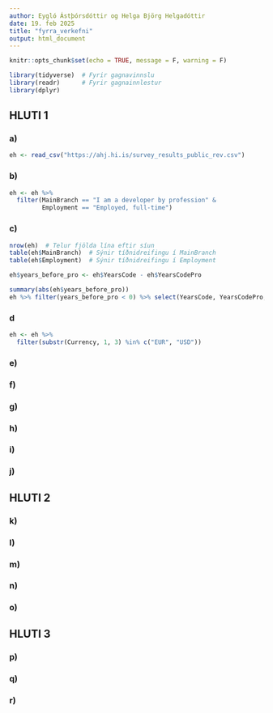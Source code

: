 ```yaml
---
author: Eygló Ástþórsdóttir og Helga Björg Helgadóttir
date: 19. feb 2025
title: "fyrra_verkefni"
output: html_document
---
```


```r
knitr::opts_chunk$set(echo = TRUE, message = F, warning = F)
```

```r
library(tidyverse)  # Fyrir gagnavinnslu
library(readr)      # Fyrir gagnainnlestur
library(dplyr)
```

## HLUTI 1
### a)
```r
eh <- read_csv("https://ahj.hi.is/survey_results_public_rev.csv")
```

### b)
```r
eh <- eh %>%
  filter(MainBranch == "I am a developer by profession" &
         Employment == "Employed, full-time")
```

### c)
```r
nrow(eh)  # Telur fjölda lína eftir síun
table(eh$MainBranch)  # Sýnir tíðnidreifingu í MainBranch
table(eh$Employment)  # Sýnir tíðnidreifingu í Employment

eh$years_before_pro <- eh$YearsCode - eh$YearsCodePro

summary(abs(eh$years_before_pro))
eh %>% filter(years_before_pro < 0) %>% select(YearsCode, YearsCodePro, years_before_pro)

```

### d
```r
eh <- eh %>%
  filter(substr(Currency, 1, 3) %in% c("EUR", "USD"))
```

### e)

### f)

### g)

### h)

### i)

### j)


## HLUTI 2
### k)

### l)

### m)

### n)

### o)


## HLUTI 3
### p)

### q)

### r)

